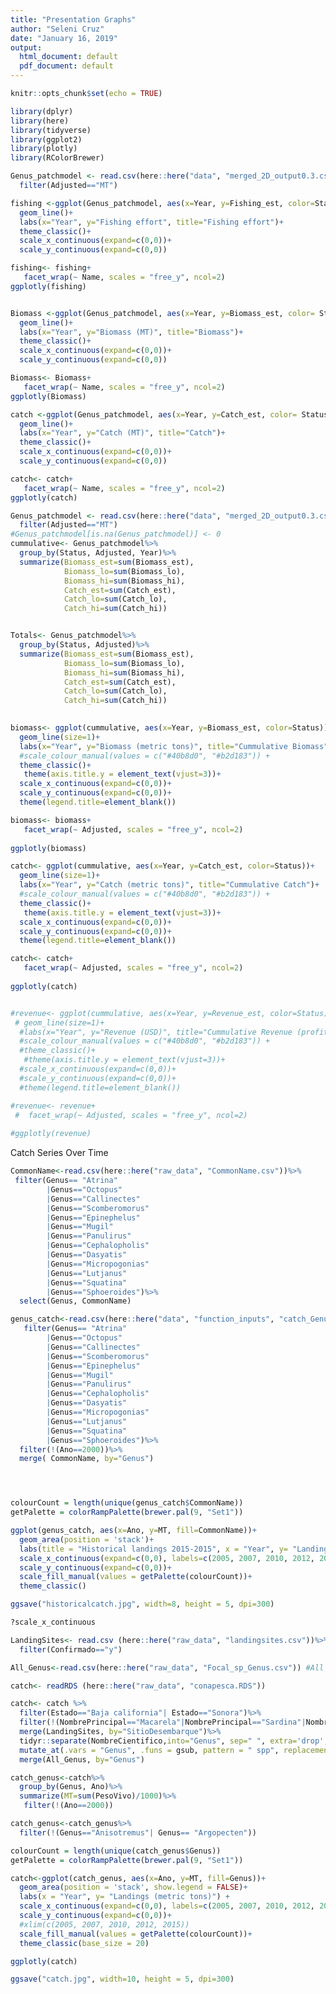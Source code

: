 ```yaml
---
title: "Presentation Graphs"
author: "Seleni Cruz"
date: "January 16, 2019"
output:
  html_document: default
  pdf_document: default
---
```


```r
knitr::opts_chunk$set(echo = TRUE)
```

```r
library(dplyr)
library(here)
library(tidyverse)
library(ggplot2)
library(plotly)
library(RColorBrewer)
```


```r
Genus_patchmodel <- read.csv(here::here("data", "merged_2D_output0.3.csv"))%>%
  filter(Adjusted=="MT")

fishing <-ggplot(Genus_patchmodel, aes(x=Year, y=Fishing_est, color=Status))+
  geom_line()+
  labs(x="Year", y="Fishing effort", title="Fishing effort")+
  theme_classic()+
  scale_x_continuous(expand=c(0,0))+
  scale_y_continuous(expand=c(0,0))

fishing<- fishing+
   facet_wrap(~ Name, scales = "free_y", ncol=2)
ggplotly(fishing)


Biomass <-ggplot(Genus_patchmodel, aes(x=Year, y=Biomass_est, color= Status))+
  geom_line()+
  labs(x="Year", y="Biomass (MT)", title="Biomass")+
  theme_classic()+
  scale_x_continuous(expand=c(0,0))+
  scale_y_continuous(expand=c(0,0))

Biomass<- Biomass+
   facet_wrap(~ Name, scales = "free_y", ncol=2)
ggplotly(Biomass)

catch <-ggplot(Genus_patchmodel, aes(x=Year, y=Catch_est, color= Status))+
  geom_line()+
  labs(x="Year", y="Catch (MT)", title="Catch")+
  theme_classic()+
  scale_x_continuous(expand=c(0,0))+
  scale_y_continuous(expand=c(0,0))

catch<- catch+
   facet_wrap(~ Name, scales = "free_y", ncol=2)
ggplotly(catch)

```



```r
Genus_patchmodel <- read.csv(here::here("data", "merged_2D_output0.3.csv"))%>%
  filter(Adjusted=="MT")
#Genus_patchmodel[is.na(Genus_patchmodel)] <- 0
cummulative<- Genus_patchmodel%>%
  group_by(Status, Adjusted, Year)%>%
  summarize(Biomass_est=sum(Biomass_est), 
            Biomass_lo=sum(Biomass_lo), 
            Biomass_hi=sum(Biomass_hi), 
            Catch_est=sum(Catch_est),
            Catch_lo=sum(Catch_lo), 
            Catch_hi=sum(Catch_hi))


Totals<- Genus_patchmodel%>%
  group_by(Status, Adjusted)%>%
  summarize(Biomass_est=sum(Biomass_est), 
            Biomass_lo=sum(Biomass_lo), 
            Biomass_hi=sum(Biomass_hi), 
            Catch_est=sum(Catch_est),
            Catch_lo=sum(Catch_lo), 
            Catch_hi=sum(Catch_hi))
         
```

```r

biomass<- ggplot(cummulative, aes(x=Year, y=Biomass_est, color=Status))+
  geom_line(size=1)+
  labs(x="Year", y="Biomass (metric tons)", title="Cummulative Biomass")+
  #scale_colour_manual(values = c("#40b8d0", "#b2d183")) +
  theme_classic()+
   theme(axis.title.y = element_text(vjust=3))+
  scale_x_continuous(expand=c(0,0))+
  scale_y_continuous(expand=c(0,0))+
  theme(legend.title=element_blank())

biomass<- biomass+
   facet_wrap(~ Adjusted, scales = "free_y", ncol=2)
  
ggplotly(biomass)

catch<- ggplot(cummulative, aes(x=Year, y=Catch_est, color=Status))+
  geom_line(size=1)+
  labs(x="Year", y="Catch (metric tons)", title="Cummulative Catch")+
  #scale_colour_manual(values = c("#40b8d0", "#b2d183")) +
  theme_classic()+
   theme(axis.title.y = element_text(vjust=3))+
  scale_x_continuous(expand=c(0,0))+
  scale_y_continuous(expand=c(0,0))+
  theme(legend.title=element_blank())

catch<- catch+
   facet_wrap(~ Adjusted, scales = "free_y", ncol=2)
  
ggplotly(catch)


#revenue<- ggplot(cummulative, aes(x=Year, y=Revenue_est, color=Status))+
 # geom_line(size=1)+
  #labs(x="Year", y="Revenue (USD)", title="Cummulative Revenue (profit-cost)")+
  #scale_colour_manual(values = c("#40b8d0", "#b2d183")) +
  #theme_classic()+
   #theme(axis.title.y = element_text(vjust=3))+
  #scale_x_continuous(expand=c(0,0))+
  #scale_y_continuous(expand=c(0,0))+
  #theme(legend.title=element_blank())

#revenue<- revenue+
 #  facet_wrap(~ Adjusted, scales = "free_y", ncol=2)
  
#ggplotly(revenue)
```


Catch Series Over Time 

```r


CommonName<-read.csv(here::here("raw_data", "CommonName.csv"))%>%
 filter(Genus== "Atrina"
        |Genus=="Octopus"
        |Genus=="Callinectes"
        |Genus=="Scomberomorus"
        |Genus=="Epinephelus"
        |Genus=="Mugil"
        |Genus=="Panulirus"
        |Genus=="Cephalopholis"
        |Genus=="Dasyatis"
        |Genus=="Micropogonias"
        |Genus=="Lutjanus"
        |Genus=="Squatina"
        |Genus=="Sphoeroides")%>%
  select(Genus, CommonName)

genus_catch<-read.csv(here::here("data", "function_inputs", "catch_Genus.csv"))%>%
   filter(Genus== "Atrina"
        |Genus=="Octopus"
        |Genus=="Callinectes"
        |Genus=="Scomberomorus"
        |Genus=="Epinephelus"
        |Genus=="Mugil"
        |Genus=="Panulirus"
        |Genus=="Cephalopholis"
        |Genus=="Dasyatis"
        |Genus=="Micropogonias"
        |Genus=="Lutjanus"
        |Genus=="Squatina"
        |Genus=="Sphoeroides")%>%
  filter(!(Ano==2000))%>%
  merge( CommonName, by="Genus")




colourCount = length(unique(genus_catch$CommonName))
getPalette = colorRampPalette(brewer.pal(9, "Set1"))

ggplot(genus_catch, aes(x=Ano, y=MT, fill=CommonName))+
  geom_area(position = 'stack')+
  labs(title = "Historical landings 2015-2015", x = "Year", y= "Landings (metric tons)") +
  scale_x_continuous(expand=c(0,0), labels=c(2005, 2007, 2010, 2012, 2015))+
  scale_y_continuous(expand=c(0,0))+
  scale_fill_manual(values = getPalette(colourCount))+
  theme_classic()

ggsave("historicalcatch.jpg", width=8, height = 5, dpi=300)

?scale_x_continuous
```




```r
LandingSites<- read.csv (here::here("raw_data", "landingsites.csv"))%>%
  filter(Confirmado=="y")

All_Genus<-read.csv(here::here("raw_data", "Focal_sp_Genus.csv")) #All values in USD/MT

catch<- readRDS (here::here("raw_data", "conapesca.RDS"))

catch<- catch %>%
  filter(Estado=="Baja california"| Estado=="Sonora")%>%
  filter(!(NombrePrincipal=="Macarela"|NombrePrincipal=="Sardina"|NombrePrincipal=="Camaron"|NombrePrincipal=="Corvina"|NombrePrincipal=="Calamar"|NombrePrincipal=="Anchoveta"))%>%
  merge(LandingSites, by="SitioDesembarque")%>%
  tidyr::separate(NombreCientifico,into="Genus", sep=" ", extra='drop', remove=FALSE)%>%
  mutate_at(.vars = "Genus", .funs = gsub, pattern = " spp", replacement = "")%>%
  merge(All_Genus, by="Genus")

catch_genus<-catch%>%
  group_by(Genus, Ano)%>%
  summarize(MT=sum(PesoVivo)/1000)%>%
   filter(!(Ano==2000))

catch_genus<-catch_genus%>%
  filter(!(Genus=="Anisotremus"| Genus== "Argopecten"))

colourCount = length(unique(catch_genus$Genus))
getPalette = colorRampPalette(brewer.pal(9, "Set1"))

catch<-ggplot(catch_genus, aes(x=Ano, y=MT, fill=Genus))+
  geom_area(position = 'stack', show.legend = FALSE)+
  labs(x = "Year", y= "Landings (metric tons)") +
  scale_x_continuous(expand=c(0,0), labels=c(2005, 2007, 2010, 2012, 2015))+
  scale_y_continuous(expand=c(0,0))+
  #xlim(c(2005, 2007, 2010, 2012, 2015))
  scale_fill_manual(values = getPalette(colourCount))+
  theme_classic(base_size = 20)

ggplotly(catch)

ggsave("catch.jpg", width=10, height = 5, dpi=300)


```



